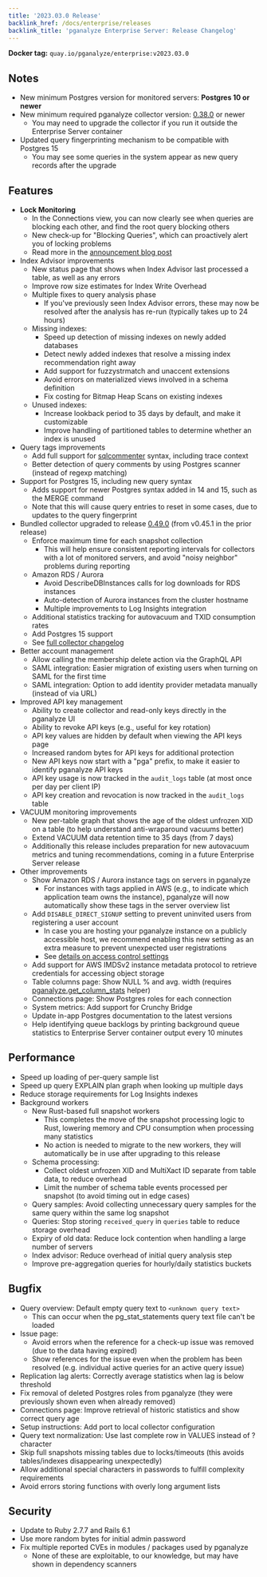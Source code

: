 ```yaml
---
title: '2023.03.0 Release'
backlink_href: /docs/enterprise/releases
backlink_title: 'pganalyze Enterprise Server: Release Changelog'
---
```


**Docker tag:** `quay.io/pganalyze/enterprise:v2023.03.0`

## Notes

- New minimum Postgres version for monitored servers: **Postgres 10 or newer**
- New minimum required pganalyze collector version: [0.38.0](https://github.com/pganalyze/collector/blob/main/CHANGELOG.md#0380------2021-03-31) or newer
  - You may need to upgrade the collector if you run it outside the Enterprise Server container
- Updated query fingerprinting mechanism to be compatible with Postgres 15
  - You may see some queries in the system appear as new query records after the upgrade

## Features

- **Lock Monitoring**
  - In the Connections view, you can now clearly see when queries are blocking each other, and find the root query blocking others
  - New check-up for "Blocking Queries", which can proactively alert you of locking problems
  - Read more in the [announcement blog post](https://pganalyze.com/blog/postgres-lock-monitoring)
- Index Advisor improvements
  - New status page that shows when Index Advisor last processed a table, as well as any errors
  - Improve row size estimates for Index Write Overhead
  - Multiple fixes to query analysis phase
    - If you've previously seen Index Advisor errors, these may now be resolved after the analysis has re-run (typically takes up to 24 hours)
  - Missing indexes:
    - Speed up detection of missing indexes on newly added databases
    - Detect newly added indexes that resolve a missing index recommendation right away
    - Add support for fuzzystrmatch and unaccent extensions
    - Avoid errors on materialized views involved in a schema definition
    - Fix costing for Bitmap Heap Scans on existing indexes
  - Unused indexes:
    - Increase lookback period to 35 days by default, and make it customizable
    - Improve handling of partitioned tables to determine whether an index is unused
- Query tags improvements
  - Add full support for [sqlcommenter](https://google.github.io/sqlcommenter/) syntax, including trace context
  - Better detection of query comments by using Postgres scanner (instead of regexp matching)
- Support for Postgres 15, including new query syntax
  - Adds support for newer Postgres syntax added in 14 and 15, such as the MERGE command
  - Note that this will cause query entries to reset in some cases, due to updates to the query fingerprint
- Bundled collector upgraded to release [0.49.0](https://github.com/pganalyze/collector/blob/main/CHANGELOG.md#0490------2023-02-27) (from v0.45.1 in the prior release)
  - Enforce maximum time for each snapshot collection
    - This will help ensure consistent reporting intervals for collectors with a lot of monitored servers, and avoid "noisy neighbor" problems during reporting
  - Amazon RDS / Aurora
    - Avoid DescribeDBInstances calls for log downloads for RDS instances
    - Auto-detection of Aurora instances from the cluster hostname
    - Multiple improvements to Log Insights integration
  - Additional statistics tracking for autovacuum and TXID consumption rates
  - Add Postgres 15 support
  - See [full collector changelog](https://github.com/pganalyze/collector/blob/main/CHANGELOG.md#0490------2023-02-27)
- Better account management
  - Allow calling the membership delete action via the GraphQL API
  - SAML integration: Easier migration of existing users when turning on SAML for the first time
  - SAML integration: Option to add identity provider metadata manually (instead of via URL)
- Improved API key management
  - Ability to create collector and read-only keys directly in the pganalyze UI
  - Ability to revoke API keys (e.g., useful for key rotation)
  - API key values are hidden by default when viewing the API keys page
  - Increased random bytes for API keys for additional protection
  - New API keys now start with a "pga" prefix, to make it easier to identify pganalyze API keys
  - API key usage is now tracked in the `audit_logs` table (at most once per day per client IP)
  - API key creation and revocation is now tracked in the `audit_logs` table
- VACUUM monitoring improvements
  - New per-table graph that shows the age of the oldest unfrozen XID on a table (to help understand anti-wraparound vacuums better)
  - Extend VACUUM data retention time to 35 days (from 7 days)
  - Additionally this release includes preparation for new autovacuum metrics and tuning recommendations, coming in a future Enterprise Server release
- Other improvements
  - Show Amazon RDS / Aurora instance tags on servers in pganalyze
    - For instances with tags applied in AWS (e.g., to indicate which application team owns the instance),
      pganalyze will now automatically show these tags in the server overview list
  - Add `DISABLE_DIRECT_SIGNUP` setting to prevent uninvited users from registering a user account
    - In case you are hosting your pganalyze instance on a publicly accessible host, we recommend enabling this new setting as an extra measure to prevent unexpected user registrations
    - See [details on access control settings](/docs/enterprise/settings#access-control-settings)
  - Add support for AWS IMDSv2 instance metadata protocol to retrieve credentials for accessing object storage
  - Table columns page: Show NULL % and avg. width (requires [pganalyze.get_column_stats](/docs/install/amazon_rds/02_create_monitoring_user) helper)
  - Connections page: Show Postgres roles for each connection
  - System metrics: Add support for Crunchy Bridge
  - Update in-app Postgres documentation to the latest versions
  - Help identifying queue backlogs by printing background queue statistics to Enterprise Server container output every 10 minutes


## Performance

* Speed up loading of per-query sample list
* Speed up query EXPLAIN plan graph when looking up multiple days
* Reduce storage requirements for Log Insights indexes
* Background workers
  - New Rust-based full snapshot workers
    - This completes the move of the snapshot processing logic to Rust, lowering memory and CPU consumption when processing many statistics
    - No action is needed to migrate to the new workers, they will automatically be in use after upgrading to this release
  - Schema processing:
    - Collect oldest unfrozen XID and MultiXact ID separate from table data, to reduce overhead
    - Limit the number of schema table events processed per snapshot (to avoid timing out in edge cases)
  - Query samples: Avoid collecting unnecessary query samples for the same query within the same log snapshot
  - Queries: Stop storing `received_query` in `queries` table to reduce storage overhead
  - Expiry of old data: Reduce lock contention when handling a large number of servers
  - Index advisor: Reduce overhead of initial query analysis step
  - Improve pre-aggregation queries for hourly/daily statistics buckets

## Bugfix

* Query overview: Default empty query text to `<unknown query text>`
  - This can occur when the pg_stat_statements query text file can't be loaded
* Issue page:
  - Avoid errors when the reference for a check-up issue was removed (due to the data having expired)
  - Show references for the issue even when the problem has been resolved (e.g. individual active queries for an active query issue)
* Replication lag alerts: Correctly average statistics when lag is below threshold
* Fix removal of deleted Postgres roles from pganalyze (they were previously shown even when already removed)
* Connections page: Improve retrieval of historic statistics and show correct query age
* Setup instructions: Add port to local collector configuration
* Query text normalization: Use last complete row in VALUES instead of ? character
* Skip full snapshots missing tables due to locks/timeouts (this avoids tables/indexes disappearing unexpectedly)
* Allow additional special characters in passwords to fulfill complexity requirements
* Avoid errors storing functions with overly long argument lists

## Security

* Update to Ruby 2.7.7 and Rails 6.1
* Use more random bytes for initial admin password
* Fix multiple reported CVEs in modules / packages used by pganalyze
  - None of these are exploitable, to our knowledge, but may have shown in dependency scanners

